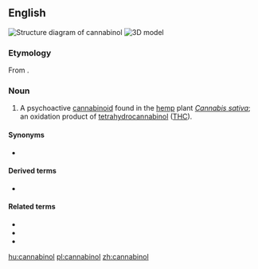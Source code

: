 ==English==
[[File:Cannabinol.svg|right|thumb|Structure diagram of cannabinol]]
[[File:Cannabinol 3D.png|thumb|3D model]]
{{wikipedia}}

===Etymology===
From {{compound|cannabis|-n-|-ol|lang=en}}.

===Noun===
{{en-noun|~}}

# {{label|en|organic compound}} A psychoactive [[cannabinoid]] found in the [[hemp]] plant ''[[Cannabis sativa]]''; an oxidation product of [[tetrahydrocannabinol]] ([[THC]]).

====Synonyms====
* {{sense|organic compound}} {{l|en|CBN}} {{qualifier|abbreviation}}

====Derived terms====
* {{l|en|tetrahydrocannabinol}}

====Related terms====
* {{l|en|cannabidiol}}
* {{l|en|cannabinoid}}
* {{l|en|cannabis}}

[[hu:cannabinol]]
[[pl:cannabinol]]
[[zh:cannabinol]]